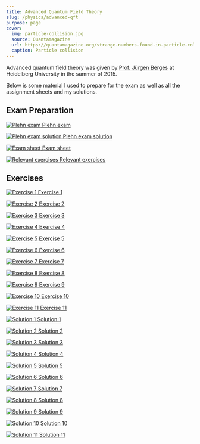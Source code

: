 ```yaml
---
title: Advanced Quantum Field Theory
slug: /physics/advanced-qft
purpose: page
cover:
  img: particle-collision.jpg
  source: Quantamagazine
  url: https://quantamagazine.org/strange-numbers-found-in-particle-collisions-20161115
  caption: Particle collision
---
```


Advanced quantum field theory was given by [Prof. Jürgen Berges](https://www.thphys.uni-heidelberg.de/~berges/people.htm) at Heidelberg University in the summer of 2015.

Below is some material I used to prepare for the exam as well as all the assignment sheets and my solutions.

## Exam Preparation

<DocsGrid>

[![Plehn exam](thumbnails/plehn-exam.png) Plehn exam](pdfs/plehn-exam.pdf)

[![Plehn exam solution](thumbnails/plehn-exam-sol.png) Plehn exam solution](pdfs/plehn-exam-sol.pdf)

[![Exam sheet](thumbnails/exam-sheet.png) Exam sheet](pdfs/exam-sheet.pdf)

[![Relevant exercises](thumbnails/relevant-exercises.png) Relevant exercises](pdfs/relevant-exercises.pdf)

</DocsGrid>

## Exercises

<DocsGrid>

[![Exercise 1](thumbnails/ex-01.png) Exercise 1](pdfs/ex-01.pdf)

[![Exercise 2](thumbnails/ex-02.png) Exercise 2](pdfs/ex-02.pdf)

[![Exercise 3](thumbnails/ex-03.png) Exercise 3](pdfs/ex-03.pdf)

[![Exercise 4](thumbnails/ex-04.png) Exercise 4](pdfs/ex-04.pdf)

[![Exercise 5](thumbnails/ex-05.png) Exercise 5](pdfs/ex-05.pdf)

[![Exercise 6](thumbnails/ex-06.png) Exercise 6](pdfs/ex-06.pdf)

[![Exercise 7](thumbnails/ex-07.png) Exercise 7](pdfs/ex-07.pdf)

[![Exercise 8](thumbnails/ex-08.png) Exercise 8](pdfs/ex-08.pdf)

[![Exercise 9](thumbnails/ex-09.png) Exercise 9](pdfs/ex-09.pdf)

[![Exercise 10](thumbnails/ex-10.png) Exercise 10](pdfs/ex-10.pdf)

[![Exercise 11](thumbnails/ex-11.png) Exercise 11](pdfs/ex-11.pdf)

[![Solution 1](thumbnails/sol-01.png) Solution 1](pdfs/sol-01.pdf)

[![Solution 2](thumbnails/sol-02.png) Solution 2](pdfs/sol-02.pdf)

[![Solution 3](thumbnails/sol-03.png) Solution 3](pdfs/sol-03.pdf)

[![Solution 4](thumbnails/sol-04.png) Solution 4](pdfs/sol-04.pdf)

[![Solution 5](thumbnails/sol-05.png) Solution 5](pdfs/sol-05.pdf)

[![Solution 6](thumbnails/sol-06.png) Solution 6](pdfs/sol-06.pdf)

[![Solution 7](thumbnails/sol-07.png) Solution 7](pdfs/sol-07.pdf)

[![Solution 8](thumbnails/sol-08.png) Solution 8](pdfs/sol-08.pdf)

[![Solution 9](thumbnails/sol-09.png) Solution 9](pdfs/sol-09.pdf)

[![Solution 10](thumbnails/sol-10.png) Solution 10](pdfs/sol-10.pdf)

[![Solution 11](thumbnails/sol-11.png) Solution 11](pdfs/sol-11.pdf)

</DocsGrid>
